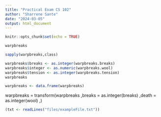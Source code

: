 ```yaml
---
title: "Practical Exam CS 102"
author: "Sharrene Sante"
date: "2024-03-05"
output: html_document
---
```


```r
knitr::opts_chunk$set(echo = TRUE)
```

```r
warpbreaks
```


```r
sapply(warpbreaks,class)
```


```r
warpbreaks$breaks <- as.integer(warpbreaks.breaks)
warpbreaks$integer <- as.numeric(warpbreaks.wool)
warpbreaks$tension <- as.integer(warpbreaks.tension)
warpbreaks

```


```r
warpbreaks <- data.frame(warpbreaks)
```

warpbreaks = transform(warpbreaks
,breaks = as.integer(breaks)
,death = as.integer(wool)
,)



```r
(txt <- readLines("files/exampleFile.txt"))
```